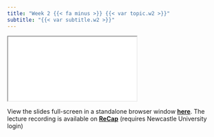 ```yaml
---
title: "Week 2 {{< fa minus >}} {{< var topic.w2 >}}"
subtitle: "{{< var subtitle.w2 >}}"
---
```


:::{.column-page-right}

```{=html}
<iframe class="slide-deck" src="{{< var slides.w2 >}}"></iframe>
```

View the slides full-screen in a standalone browser window [**here**]({{< var slides.w2 >}}){target="_blank"}. The lecture recording is available on [**ReCap**](https://campus.recap.ncl.ac.uk/Panopto/Pages/Sessions/List.aspx#folderID=%22699937e9-4554-40ed-8e00-af8d00092271%22){target="_blank"} (requires Newcastle University login)
:::
